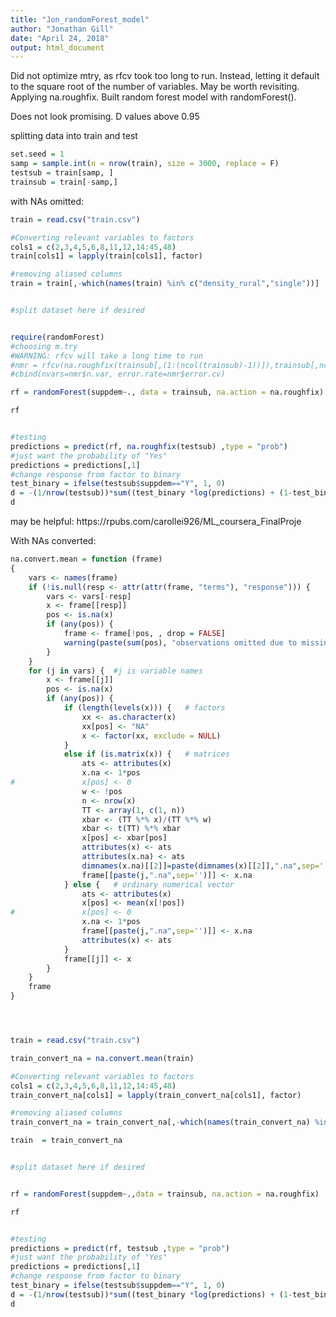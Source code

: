 ```yaml
---
title: "Jon_randomForest_model"
author: "Jonathan Gill"
date: "April 24, 2018"
output: html_document
---
```



Did not optimize mtry, as rfcv took too long to run. Instead, letting it default to the square root of the number of variables. May be worth revisiting. Applying na.roughfix. Built random forest model with randomForest().

Does not look promising. D values above 0.95



splitting data into train and test
```r
set.seed = 1
samp = sample.int(n = nrow(train), size = 3000, replace = F)
testsub = train[samp, ]
trainsub = train[-samp,]
```



with NAs omitted:

```r

train = read.csv("train.csv")

#Converting relevant variables to factors
cols1 = c(2,3,4,5,6,8,11,12,14:45,48)
train[cols1] = lapply(train[cols1], factor)

#removing aliased columns
train = train[,-which(names(train) %in% c("density_rural","single"))]


#split dataset here if desired


require(randomForest)
#choosing m.try
#WARNING: rfcv will take a long time to run
#nmr = rfcv(na.roughfix(trainsub[,(1:(ncol(trainsub)-1))]),trainsub[,ncol(trainsub)],step=0.9)
#cbind(nvars=nmr$n.var, error.rate=nmr$error.cv)

rf = randomForest(suppdem~., data = trainsub, na.action = na.roughfix)

rf


#testing
predictions = predict(rf, na.roughfix(testsub) ,type = "prob")
#just want the probability of "Yes"
predictions = predictions[,1] 
#change response from factor to binary
test_binary = ifelse(testsub$suppdem=="Y", 1, 0)
d = -(1/nrow(testsub))*sum((test_binary *log(predictions) + (1-test_binary )*log(1-predictions)))
d
```
may be helpful: https://rpubs.com/carollei926/ML_coursera_FinalProje


With NAs converted:
```r
na.convert.mean = function (frame) 
{
    vars <- names(frame)
    if (!is.null(resp <- attr(attr(frame, "terms"), "response"))) {
        vars <- vars[-resp]
        x <- frame[[resp]]
        pos <- is.na(x)
        if (any(pos)) {
            frame <- frame[!pos, , drop = FALSE]
            warning(paste(sum(pos), "observations omitted due to missing values in the response"))
        }
    }
    for (j in vars) {  #j is variable names
        x <- frame[[j]]
        pos <- is.na(x)
        if (any(pos)) {
            if (length(levels(x))) {   # factors
                xx <- as.character(x)
                xx[pos] <- "NA"
                x <- factor(xx, exclude = NULL)
            }
            else if (is.matrix(x)) {   # matrices
                ats <- attributes(x)
                x.na <- 1*pos
#               x[pos] <- 0
                w <- !pos
                n <- nrow(x)
                TT <- array(1, c(1, n))
                xbar <- (TT %*% x)/(TT %*% w)
                xbar <- t(TT) %*% xbar
                x[pos] <- xbar[pos]
                attributes(x) <- ats
                attributes(x.na) <- ats
                dimnames(x.na)[[2]]=paste(dimnames(x)[[2]],".na",sep='')
                frame[[paste(j,".na",sep='')]] <- x.na 
            } else {   # ordinary numerical vector
                ats <- attributes(x)
                x[pos] <- mean(x[!pos])
#               x[pos] <- 0
                x.na <- 1*pos
                frame[[paste(j,".na",sep='')]] <- x.na 
                attributes(x) <- ats
            }
            frame[[j]] <- x
        }
    }
    frame
}




train = read.csv("train.csv")

train_convert_na = na.convert.mean(train)

#Converting relevant variables to factors
cols1 = c(2,3,4,5,6,8,11,12,14:45,48)
train_convert_na[cols1] = lapply(train_convert_na[cols1], factor)

#removing aliased columns
train_convert_na = train_convert_na[,-which(names(train_convert_na) %in% c("density_rural","single"))]

train  = train_convert_na


#split dataset here if desired


rf = randomForest(suppdem~.,data = trainsub, na.action = na.roughfix)

rf


#testing
predictions = predict(rf, testsub ,type = "prob")
#just want the probability of "Yes"
predictions = predictions[,1] 
#change response from factor to binary
test_binary = ifelse(testsub$suppdem=="Y", 1, 0)
d = -(1/nrow(testsub))*sum((test_binary *log(predictions) + (1-test_binary )*log(1-predictions)))
d



```



